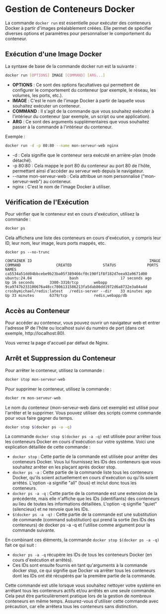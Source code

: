 
# Gestion de Conteneurs Docker

La commande `docker run` est essentielle pour exécuter des conteneurs Docker à partir
d'images préalablement créées. Elle permet de spécifier diverses options et paramètres
pour personnaliser le comportement du conteneur.

## Exécution d'une Image Docker

La syntaxe de base de la commande docker run est la suivante :
```bash
docker run [OPTIONS] IMAGE [COMMAND] [ARG...]
```
- **OPTIONS** : Ce sont des options facultatives qui permettent de configurer le comportement
du conteneur (par exemple, le réseau, les volumes, les ports, etc.).
- **IMAGE** : C'est le nom de l'image Docker à partir de laquelle vous souhaitez exécuter un
conteneur.
- **COMMAND** : Il s'agit de la commande que vous souhaitez exécuter à l'intérieur du
conteneur (par exemple, un script ou une application).
- **ARG** : Ce sont des arguments supplémentaires que vous souhaitez passer à la commande
à l'intérieur du conteneur.

Exemple :
```bash copy
docker run -d -p 80:80 --name mon-serveur-web nginx
```
- -d : Cela signifie que le conteneur sera exécuté en arrière-plan (mode détaché).
- -p 80:80 : Cela mappe le port 80 du conteneur au port 80 de l'hôte, permettant ainsi
d'accéder au serveur web depuis le navigateur.
- --name mon-serveur-web : Cela attribue un nom personnalisé ("mon-serveur-web") au
conteneur.
- nginx : C'est le nom de l'image Docker à utiliser.

## Vérification de l'Exécution

Pour vérifier que le conteneur est en cours d'exécution, utilisez la commande :
```bash copy
docker ps
```
Cela affichera une liste des conteneurs en cours d'exécution, y compris leur ID, leur nom,
leur image, leurs ports mappés, etc.
```ansi
docker ps --no-trunc

CONTAINER ID                                                     IMAGE                        COMMAND                CREATED              STATUS              PORTS               NAMES
ca5534a51dd04bbcebe9b23ba05f389466cf0c190f1f8f182d7eea92a9671d00 ubuntu:24.04                 bash                   17 seconds ago       Up 16 seconds       3300-3310/tcp       webapp
9ca9747b233100676a48cc7806131586213fa5dab86dd1972d6a8732e3a84a4d crosbymichael/redis:latest   /redis-server --dir    33 minutes ago       Up 33 minutes       6379/tcp            redis,webapp/db
```

## Accès au Conteneur
Pour accéder au conteneur, vous pouvez ouvrir un navigateur web et entrer l'adresse IP de
l'hôte ou localhost suivi du numéro de port (dans cet exemple, http://localhost:80).

Vous verrez la page d'accueil par défaut de Nginx.

## Arrêt et Suppression du Conteneur

Pour arrêter le conteneur, utilisez la commande :
```bash copy
docker stop mon-serveur-web
```

Pour supprimer le conteneur, utilisez la commande :
```bash copy
docker rm mon-serveur-web
```
Le nom du conteneur (mon-serveur-web dans cet exemple) est utilisé pour l'arrêter et le
supprimer.
<Callout type="info">
Vous pouvez utiliser des scripts comme commande pour vous faire gagner du temps.
```bash copy
docker stop $(docker ps -a -q)
```
La commande `docker stop $(docker ps -a -q)` est utilisée pour arrêter tous les
conteneurs Docker en cours d'exécution sur votre système. Voici une explication détaillée de
cette commande :

- `docker stop` : Cette partie de la commande est utilisée pour arrêter des conteneurs Docker.
Vous lui fournissez les IDs des conteneurs que vous souhaitez arrêter en les plaçant après
docker stop.
- `docker ps -a` : Cette partie de la commande liste tous les conteneurs Docker, qu'ils soient
actuellement en cours d'exécution ou qu'ils soient arrêtés. L'option -a signifie "all" (tous) et
inclut donc tous les conteneurs.
- `docker ps -a -q` : Cette partie de la commande est une extension de la précédente, mais
elle n'affiche que les IDs (identifiants) des conteneurs au lieu de toutes les informations
détaillées. L'option -q signifie "quiet" (silencieux) et ne renvoie que les IDs.
- `$(docker ps -a -q)` : Cette partie de la commande est une substitution de commande
(command substitution) qui prend la sortie (les IDs des conteneurs) de docker ps -a -q et
l'utilise comme argument pour la commande suivante.

En combinant ces éléments, la commande `docker stop $(docker ps -a -q)` fait ce qui
suit :
- `docker ps -a -q` récupère les IDs de tous les conteneurs Docker (en cours d'exécution
et arrêtés).
- Ces IDs sont ensuite fournis en tant qu'arguments à la commande docker stop, ce
qui signifie que Docker va arrêter tous les conteneurs dont les IDs ont été récupérés
par la première partie de la commande.

Cette commande est utile lorsque vous souhaitez nettoyer votre système en arrêtant tous
les conteneurs actifs et/ou arrêtés en une seule commande. Cela peut être particulièrement
pratique lors de la gestion de nombreux conteneurs en même temps.
<Callout type="warning" emoji="⚠️">
Assurez-vous d'utiliser cette commande avec précaution, car elle arrêtera tous les
conteneurs sans distinction.
</Callout>
</Callout>
